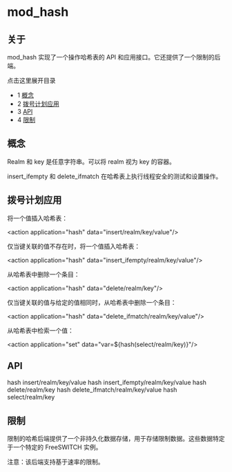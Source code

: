 # mod_hash

## 关于

mod_hash 实现了一个操作哈希表的 API 和应用接口。它还提供了一个限制的后端。

点击这里展开目录

* 1 [概念](#概念)
* 2 [拨号计划应用](#拨号计划应用)
* 3 [API](#api)
* 4 [限制](#限制)

## 概念

Realm 和 key 是任意字符串。可以将 realm 视为 key 的容器。

insert_ifempty 和 delete_ifmatch 在哈希表上执行线程安全的测试和设置操作。

## 拨号计划应用

将一个值插入哈希表：

&lt;action application="hash" data="insert/realm/key/value"/>

仅当键关联的值不存在时，将一个值插入哈希表：

&lt;action application="hash" data="insert_ifempty/realm/key/value"/>

从哈希表中删除一个条目：

&lt;action application="hash" data="delete/realm/key"/>

仅当键关联的值与给定的值相同时，从哈希表中删除一个条目：

&lt;action application="hash" data="delete_ifmatch/realm/key/value"/>

从哈希表中检索一个值：

&lt;action application="set" data="var=${hash(select/realm/key)}"/>

## API

hash insert/realm/key/value
hash insert_ifempty/realm/key/value
hash delete/realm/key
hash delete_ifmatch/realm/key/value
hash select/realm/key

## 限制

限制的哈希后端提供了一个非持久化数据存储，用于存储限制数据。这些数据特定于一个特定的 FreeSWITCH 实例。

注意：该后端支持基于速率的限制。